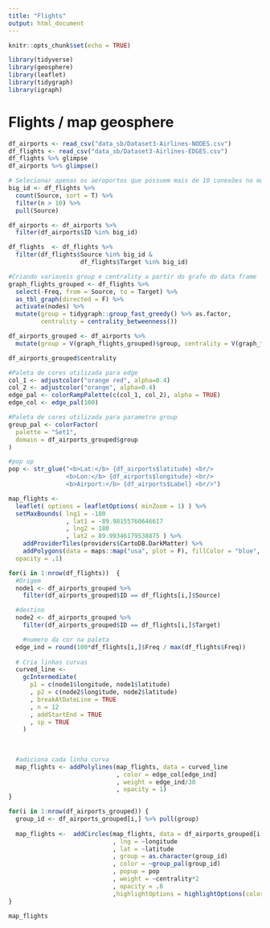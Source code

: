 ```yaml
---
title: "Flights"
output: html_document
---
```


```r
knitr::opts_chunk$set(echo = TRUE)
```

```r
library(tidyverse)
library(geosphere)
library(leaflet)
library(tidygraph)
library(igraph)
```

# Flights / map geosphere

```r
df_airports <- read_csv("data_sb/Dataset3-Airlines-NODES.csv")
df_flights <- read_csv("data_sb/Dataset3-Airlines-EDGES.csv")
df_flights %>% glimpse
df_airports %>% glimpse()
```

```r
# Selecionar apenas os aeroportos que possuem mais de 10 conexões no mapa.
big_id <- df_flights %>%
  count(Source, sort = T) %>%
  filter(n > 10) %>%
  pull(Source)

df_airports <- df_airports %>%
  filter(df_airports$ID %in% big_id)

df_flights  <- df_flights %>%
  filter(df_flights$Source %in% big_id & 
                    df_flights$Target %in% big_id)
```

```r
#Criando variaveis group e centrality a partir do grafo do data frame
graph_flights_grouped <- df_flights %>%
  select(-Freq, from = Source, to = Target) %>%
  as_tbl_graph(directed = F) %>%
  activate(nodes) %>%
  mutate(group = tidygraph::group_fast_greedy() %>% as.factor,
         centrality = centrality_betweenness())

df_airports_grouped <- df_airports %>%
  mutate(group = V(graph_flights_grouped)$group, centrality = V(graph_flights_grouped)$centrality %>% unname())

df_airports_grouped$centrality
```

```r
#Paleta de cores utilizada para edge 
col_1 <- adjustcolor("orange red", alpha=0.4)
col_2 <- adjustcolor("orange", alpha=0.4)
edge_pal <- colorRampPalette(c(col_1, col_2), alpha = TRUE)
edge_col <- edge_pal(100)

#Paleta de cores utilizada para parametro group
group_pal <- colorFactor(
  palette = "Set1",
  domain = df_airports_grouped$group
)

#pop up
pop <- str_glue("<b>Lat:</b> {df_airports$latitude} <br/>
                <b>Lon:</b> {df_airports$longitude} <br/>
                <b>Airport:</b> {df_airports$Label} <br/>")
```

```r
map_flights <-
  leaflet( options = leafletOptions( minZoom = 1) ) %>%
  setMaxBounds( lng1 = -180
                , lat1 = -89.98155760646617
                , lng2 = 180
                , lat2 = 89.99346179538875 ) %>%
    addProviderTiles(providers$CartoDB.DarkMatter) %>%
    addPolygons(data = maps::map("usa", plot = F), fillColor = "blue",
  opacity = .1)

for(i in 1:nrow(df_flights))  {
  #Origem
  node1 <- df_airports_grouped %>% 
    filter(df_airports_grouped$ID == df_flights[i,]$Source)

  #destino
  node2 <- df_airports_grouped %>%
    filter(df_airports_grouped$ID == df_flights[i,]$Target)

    #numero da cor na paleta
  edge_ind = round(100*df_flights[i,]$Freq / max(df_flights$Freq))
  
  # Cria linhas curvas
  curved_line <-
    gcIntermediate(
      p1 = c(node1$longitude, node1$latitude)
      , p2 = c(node2$longitude, node2$latitude)
      , breakAtDateLine = TRUE
      , n = 12
      , addStartEnd = TRUE
      , sp = TRUE
    )
  
  
  
  #adiciona cada linha curva
  map_flights <- addPolylines(map_flights, data = curved_line
                              , color = edge_col[edge_ind]
                              , weight = edge_ind/30
                              , opacity = 1)
}

for(i in 1:nrow(df_airports_grouped)) {
  group_id <- df_airports_grouped[i,] %>% pull(group)
  
  map_flights <-  addCircles(map_flights, data = df_airports_grouped[i,]
                             , lng = ~longitude
                             , lat = ~latitude
                             , group = as.character(group_id)
                             , color = ~group_pal(group_id)
                             , popup = pop
                             , weight = ~centrality*2
                             , opacity = .8
                             ,highlightOptions = highlightOptions(color = "yellow", bringToFront = TRUE))
}

map_flights
```


